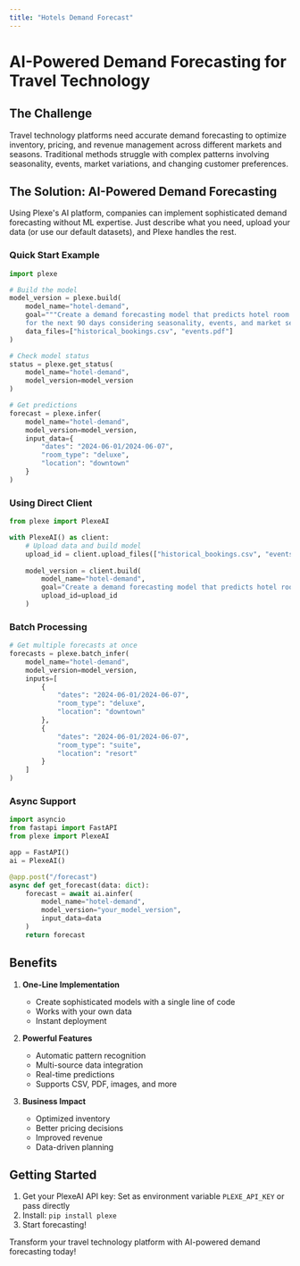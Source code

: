 ```yaml
---
title: "Hotels Demand Forecast"
---
```


# AI-Powered Demand Forecasting for Travel Technology
## The Challenge
Travel technology platforms need accurate demand forecasting to optimize inventory, pricing, and revenue management across different markets and seasons. Traditional methods struggle with complex patterns involving seasonality, events, market variations, and changing customer preferences.

## The Solution: AI-Powered Demand Forecasting
Using Plexe's AI platform, companies can implement sophisticated demand forecasting without ML expertise. Just describe what you need, upload your data (or use our default datasets), and Plexe handles the rest.

### Quick Start Example
```python
import plexe

# Build the model
model_version = plexe.build(
    model_name="hotel-demand",
    goal="""Create a demand forecasting model that predicts hotel room demand 
    for the next 90 days considering seasonality, events, and market segments.""",
    data_files=["historical_bookings.csv", "events.pdf"]
)

# Check model status
status = plexe.get_status(
    model_name="hotel-demand",
    model_version=model_version
)

# Get predictions
forecast = plexe.infer(
    model_name="hotel-demand",
    model_version=model_version,
    input_data={
        "dates": "2024-06-01/2024-06-07",
        "room_type": "deluxe",
        "location": "downtown"
    }
)
```

### Using Direct Client
```python
from plexe import PlexeAI

with PlexeAI() as client:
    # Upload data and build model
    upload_id = client.upload_files(["historical_bookings.csv", "events.pdf"])
    
    model_version = client.build(
        model_name="hotel-demand",
        goal="Create a demand forecasting model that predicts hotel room demand.",
        upload_id=upload_id
    )
```

### Batch Processing
```python
# Get multiple forecasts at once
forecasts = plexe.batch_infer(
    model_name="hotel-demand",
    model_version=model_version,
    inputs=[
        {
            "dates": "2024-06-01/2024-06-07",
            "room_type": "deluxe",
            "location": "downtown"
        },
        {
            "dates": "2024-06-01/2024-06-07",
            "room_type": "suite",
            "location": "resort"
        }
    ]
)
```

### Async Support
```python
import asyncio
from fastapi import FastAPI
from plexe import PlexeAI

app = FastAPI()
ai = PlexeAI()

@app.post("/forecast")
async def get_forecast(data: dict):
    forecast = await ai.ainfer(
        model_name="hotel-demand",
        model_version="your_model_version",
        input_data=data
    )
    return forecast
```

## Benefits
1. **One-Line Implementation**
   * Create sophisticated models with a single line of code
   * Works with your own data
   * Instant deployment

2. **Powerful Features**
   * Automatic pattern recognition
   * Multi-source data integration
   * Real-time predictions
   * Supports CSV, PDF, images, and more

3. **Business Impact**
   * Optimized inventory
   * Better pricing decisions
   * Improved revenue
   * Data-driven planning

## Getting Started
1. Get your PlexeAI API key: Set as environment variable `PLEXE_API_KEY` or pass directly
2. Install: `pip install plexe`
3. Start forecasting!

Transform your travel technology platform with AI-powered demand forecasting today!

